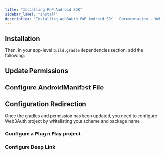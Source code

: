 ```yaml
---
title: "Installing PnP Android SDK"
sidebar_label: "Install"
description: "Installing Web3Auth PnP Android SDK | Documentation - Web3Auth"
---
```



## Installation

<UpdateGradle />

Then, in your app-level `build.gradle` dependencies section, add the following:

<Installation />

## Update Permissions

<AndroidPermissions />

## Configure AndroidManifest File

<ManifestChanges />

## Configuration Redirection

Once the gradles and permission has been updated, you need to configure Web3Auth project by
whitelisting your scheme and package name.

### Configure a Plug n Play project

<Whitelist />

### Configure Deep Link

<Deeplinking />
